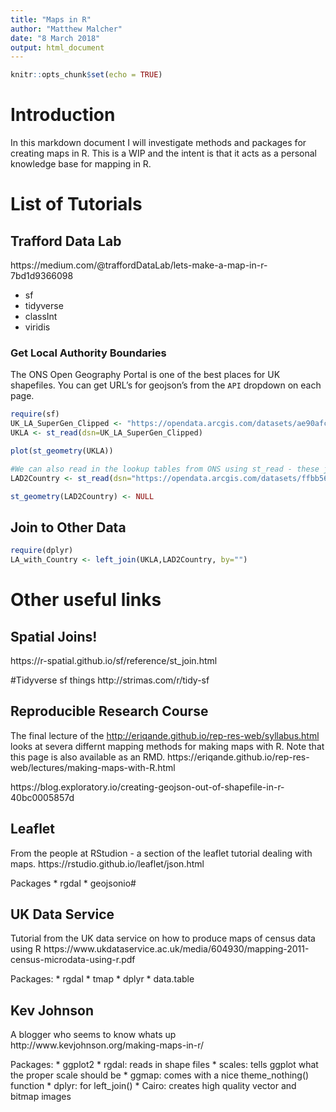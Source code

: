 ```yaml
---
title: "Maps in R"
author: "Matthew Malcher"
date: "8 March 2018"
output: html_document
---
```


```r
knitr::opts_chunk$set(echo = TRUE)
```

# Introduction
In this markdown document I will investigate methods and packages for creating maps in R. This is a WIP and the intent is that it acts as a personal knowledge base for mapping in R.

# List of Tutorials

## Trafford Data Lab
https://medium.com/@traffordDataLab/lets-make-a-map-in-r-7bd1d9366098

* sf
* tidyverse
* classInt 
* viridis

### Get Local Authority Boundaries

The ONS Open Geography Portal is one of the best places for UK shapefiles. You can get URL's for geojson's from the `API` dropdown on each page.

```r
require(sf)
UK_LA_SuperGen_Clipped <- "https://opendata.arcgis.com/datasets/ae90afc385c04d869bc8cf8890bd1bcd_3.geojson"
UKLA <- st_read(dsn=UK_LA_SuperGen_Clipped)
```

```r
plot(st_geometry(UKLA))
```

```r
#We can also read in the lookup tables from ONS using st_read - these just have an empty list instead of a set of points for each item.
LAD2Country <- st_read(dsn="https://opendata.arcgis.com/datasets/ffbb56e049b145a28720f0d817d6c197_0.geojson")

st_geometry(LAD2Country) <- NULL

```

## Join to Other Data

```r
require(dplyr)
LA_with_Country <- left_join(UKLA,LAD2Country, by="")
```

# Other useful links

## Spatial Joins!
https://r-spatial.github.io/sf/reference/st_join.html

#Tidyverse sf things
http://strimas.com/r/tidy-sf


## Reproducible Research Course
The final lecture of the [http://eriqande.github.io/rep-res-web/syllabus.html](Reproducible reasearch course) looks at severa differnt mapping methods for making maps with R. Note that this page is also available as an RMD. 
https://eriqande.github.io/rep-res-web/lectures/making-maps-with-R.html


https://blog.exploratory.io/creating-geojson-out-of-shapefile-in-r-40bc0005857d

## Leaflet
From the people at RStudion - a section of the leaflet tutorial dealing with maps.
https://rstudio.github.io/leaflet/json.html

Packages
* rgdal
* geojsonio#

## UK Data Service
Tutorial from the UK data service on how to produce maps of census data using R
https://www.ukdataservice.ac.uk/media/604930/mapping-2011-census-microdata-using-r.pdf

Packages:
* rgdal
* tmap
* dplyr
* data.table


## Kev Johnson
A blogger who seems to know whats up
http://www.kevjohnson.org/making-maps-in-r/

Packages:
* ggplot2
* rgdal: reads in shape files
* scales: tells ggplot what the proper scale should be
* ggmap: comes with a nice theme_nothing() function
* dplyr: for left_join()
* Cairo: creates high quality vector and bitmap images